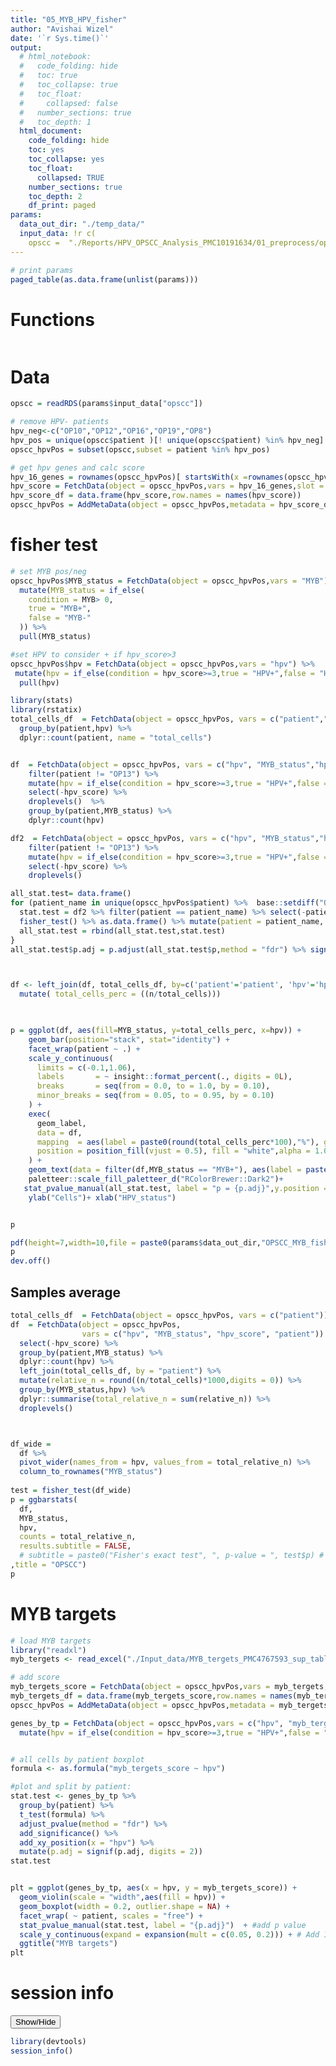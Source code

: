 ```yaml
---
title: "05_MYB_HPV_fisher"
author: "Avishai Wizel"
date: '`r Sys.time()`'
output:
  # html_notebook: 
  #   code_folding: hide
  #   toc: true
  #   toc_collapse: true
  #   toc_float:
  #     collapsed: false
  #   number_sections: true
  #   toc_depth: 1
  html_document: 
    code_folding: hide
    toc: yes
    toc_collapse: yes
    toc_float: 
      collapsed: TRUE
    number_sections: true
    toc_depth: 2
    df_print: paged
params: 
  data_out_dir: "./temp_data/" 
  input_data: !r c(
    opscc =  "./Reports/HPV_OPSCC_Analysis_PMC10191634/01_preprocess/opscc_suerat.RDS")
---
```



```r
# print params
paged_table(as.data.frame(unlist(params)))
```

# Functions

```r
```

# Data

```r
opscc = readRDS(params$input_data["opscc"])

# remove HPV- patients
hpv_neg<-c("OP10","OP12","OP16","OP19","OP8")
hpv_pos = unique(opscc$patient )[! unique(opscc$patient) %in% hpv_neg]
opscc_hpvPos = subset(opscc,subset = patient %in% hpv_pos)
```

```r
# get hpv genes and calc score
hpv_16_genes = rownames(opscc_hpvPos)[ startsWith(x =rownames(opscc_hpvPos),prefix =  "HPV16")]
hpv_score = FetchData(object = opscc_hpvPos,vars = hpv_16_genes,slot = "counts") %>% rowSums()
hpv_score_df = data.frame(hpv_score,row.names = names(hpv_score))
opscc_hpvPos = AddMetaData(object = opscc_hpvPos,metadata = hpv_score_df)
```

# fisher test
```r
# set MYB pos/neg
opscc_hpvPos$MYB_status = FetchData(object = opscc_hpvPos,vars = "MYB") %>%
  mutate(MYB_status = if_else(
    condition = MYB> 0,
    true = "MYB+",
    false = "MYB-"
  )) %>% 
  pull(MYB_status)

#set HPV to consider + if hpv_score>3
opscc_hpvPos$hpv = FetchData(object = opscc_hpvPos,vars = "hpv") %>%
 mutate(hpv = if_else(condition = hpv_score>=3,true = "HPV+",false = "HPV-")) %>% 
  pull(hpv)

```

```r
library(stats)
library(rstatix)
total_cells_df  = FetchData(object = opscc_hpvPos, vars = c("patient","hpv")) %>%
  group_by(patient,hpv) %>%
  dplyr::count(patient, name = "total_cells")


df  = FetchData(object = opscc_hpvPos, vars = c("hpv", "MYB_status","hpv_score","patient"))  %>%
    filter(patient != "OP13") %>% 
    mutate(hpv = if_else(condition = hpv_score>=3,true = "HPV+",false = "HPV-")) %>% 
    select(-hpv_score) %>% 
    droplevels()  %>% 
    group_by(patient,MYB_status) %>%
    dplyr::count(hpv) 

df2  = FetchData(object = opscc_hpvPos, vars = c("hpv", "MYB_status","hpv_score","patient"))  %>%
    filter(patient != "OP13") %>% 
    mutate(hpv = if_else(condition = hpv_score>=3,true = "HPV+",false = "HPV-")) %>% 
    select(-hpv_score) %>% 
    droplevels()   

all_stat.test= data.frame()
for (patient_name in unique(opscc_hpvPos$patient) %>%  base::setdiff("OP13")) { #OP13 has no MYB+ cells
  stat.test = df2 %>% filter(patient == patient_name) %>% select(-patient) %>% table() %>%
  fisher_test() %>% as.data.frame() %>% mutate(patient = patient_name, group1 = "HPV+", group2 = "HPV+")
  all_stat.test = rbind(all_stat.test,stat.test)
}
all_stat.test$p.adj = p.adjust(all_stat.test$p,method = "fdr") %>% signif(digits = 3)



df <- left_join(df, total_cells_df, by=c('patient'='patient', 'hpv'='hpv')) %>% 
  mutate( total_cells_perc = ((n/total_cells)))


  
p = ggplot(df, aes(fill=MYB_status, y=total_cells_perc, x=hpv)) + 
    geom_bar(position="stack", stat="identity") +
    facet_wrap(patient ~ .) +
    scale_y_continuous(
      limits = c(-0.1,1.06),
      labels       = ~ insight::format_percent(., digits = 0L),
      breaks       = seq(from = 0.0, to = 1.0, by = 0.10),
      minor_breaks = seq(from = 0.05, to = 0.95, by = 0.10)
    ) +
    exec(
      geom_label,
      data = df,
      mapping  = aes(label = paste0(round(total_cells_perc*100),"%"), group = MYB_status),
      position = position_fill(vjust = 0.5), fill = "white",alpha = 1.0,size = 3.5
    ) +
    geom_text(data = filter(df,MYB_status == "MYB+"), aes(label = paste("n=",total_cells),y =-0.1),size = 3.5)+
    paletteer::scale_fill_paletteer_d("RColorBrewer::Dark2")+
   stat_pvalue_manual(all_stat.test, label = "p = {p.adj}",y.position = 1, inherit.aes = FALSE,position = position_nudge(x = -0.5, y = 0))+
    ylab("Cells")+ xlab("HPV_status")


p
```


```r
pdf(height=7,width=10,file = paste0(params$data_out_dir,"OPSCC_MYB_fisher_per_patient.pdf"))
p
dev.off()
```

 
## Samples average

```r
total_cells_df  = FetchData(object = opscc_hpvPos, vars = c("patient")) %>% dplyr::count(patient, name = "total_cells")
df  = FetchData(object = opscc_hpvPos,
                vars = c("hpv", "MYB_status", "hpv_score", "patient")) %>%
  select(-hpv_score) %>%
  group_by(patient,MYB_status) %>%
  dplyr::count(hpv) %>%
  left_join(total_cells_df, by = "patient") %>% 
  mutate(relative_n = round((n/total_cells)*1000,digits = 0)) %>% 
  group_by(MYB_status,hpv) %>%
  dplyr::summarise(total_relative_n = sum(relative_n)) %>%
  droplevels()



df_wide = 
  df %>%
  pivot_wider(names_from = hpv, values_from = total_relative_n) %>%
  column_to_rownames("MYB_status") 
    
test = fisher_test(df_wide)
p = ggbarstats(
  df,
  MYB_status,
  hpv,
  counts = total_relative_n,
  results.subtitle = FALSE,
  # subtitle = paste0("Fisher's exact test", ", p-value = ", test$p) # depends in the normalized amount of cells
,title = "OPSCC")
p

```

# MYB targets

```r
# load MYB targets
library("readxl")
myb_tergets <- read_excel("./Input_data/MYB_tergets_PMC4767593_sup_table_4.xlsx",col_names = T) %>% pull(Gene)
```

```r
# add score
myb_tergets_score = FetchData(object = opscc_hpvPos,vars = myb_tergets,slot = "data") %>% rowMeans()
myb_tergets_df = data.frame(myb_tergets_score,row.names = names(myb_tergets_score))
opscc_hpvPos = AddMetaData(object = opscc_hpvPos,metadata = myb_tergets_df)
```


```r
genes_by_tp = FetchData(object = opscc_hpvPos,vars = c("hpv", "myb_tergets_score","hpv_score","patient"),slot = "data")  %>% 
  mutate(hpv = if_else(condition = hpv_score>=3,true = "HPV+",false = "HPV-")) 


# all cells by patient boxplot
formula <- as.formula("myb_tergets_score ~ hpv")

#plot and split by patient:
stat.test <- genes_by_tp %>%
  group_by(patient) %>%
  t_test(formula) %>%
  adjust_pvalue(method = "fdr") %>%
  add_significance() %>%
  add_xy_position(x = "hpv") %>%
  mutate(p.adj = signif(p.adj, digits = 2))
stat.test


plt = ggplot(genes_by_tp, aes(x = hpv, y = myb_tergets_score)) +
  geom_violin(scale = "width",aes(fill = hpv)) +
  geom_boxplot(width = 0.2, outlier.shape = NA) +
  facet_wrap( ~ patient, scales = "free") +
  stat_pvalue_manual(stat.test, label = "{p.adj}")  + #add p value
  scale_y_continuous(expand = expansion(mult = c(0.05, 0.2))) + # Add 10% spaces between the p-value labels and the plot border
  ggtitle("MYB targets")
plt
```

# session info
<button class="btn btn-primary" data-toggle="collapse" data-target="#BlockName"> Show/Hide </button>  
<div id="BlockName" class="collapse">  
```r
library(devtools)
session_info()
```

</div>
